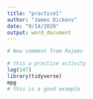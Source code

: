 ```yaml
---
title: "practice1"
author: "James Dickens"
date: "9/14/2020"
output: word_document
---
```


```r

# New comment from Rajeev

# this a practice activity
log(147)
library(tidyverse)
mpg
# this is a good example

```
